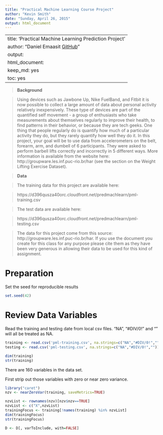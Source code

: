 ```yaml
---
title: "Practical Machine Learning Course Project"
author: "Kevin Smith"
date: "Sunday, April 26, 2015"
output: html_document
---
```


---
title: 'Practical Machine Learning Prediction Project'
author: "Daniel Emaasit [GitHub](https://github.com/emaasit/MachineLearning)"
output:
  html_document:
    keep_md: yes
    toc: yes
---

> **Background**

> Using devices such as Jawbone Up, Nike FuelBand, and Fitbit it is now possible to collect a large amount of data about personal activity relatively inexpensively. These type of devices are part of the quantified self movement - a group of enthusiasts who take measurements about themselves regularly to improve their health, to find patterns in their behavior, or because they are tech geeks. One thing that people regularly do is quantify how much of a particular activity they do, but they rarely quantify how well they do it. In this project, your goal will be to use data from accelerometers on the belt, forearm, arm, and dumbell of 6 participants. They were asked to perform barbell lifts correctly and incorrectly in 5 different ways. More information is available from the website here: http://groupware.les.inf.puc-rio.br/har (see the section on the Weight Lifting Exercise Dataset). 


> **Data **

> The training data for this project are available here: 

> https://d396qusza40orc.cloudfront.net/predmachlearn/pml-training.csv

> The test data are available here: 

> https://d396qusza40orc.cloudfront.net/predmachlearn/pml-testing.csv

> The data for this project come from this source: http://groupware.les.inf.puc-rio.br/har. If you use the document you create for this class for any purpose please cite them as they have been very generous in allowing their data to be used for this kind of assignment. 

# Preparation
Set the seed for reproducible results

```r
set.seed(42)
```

# Review Data Variables

Read the training and testing date from local csv files.  "NA", "#DIV/0!" and "" will all be treated as NA.

```r
training <- read.csv('pml-training.csv', na.strings=c("NA","#DIV/0!",""))
testing <- read.csv('pml-testing.csv', na.strings=c("NA","#DIV/0!",""))

dim(training)
str(training)
```

There are 160 variables in the data set.

First strip out those variables with zero or near zero variance.

```r
library("caret")
nzv <- nearZeroVar(training, saveMetrics=TRUE)

nzvList <- rownames(nzv)[nzv$nzv==TRUE]
nzvList <- c("X",nzvList)
trainingFocus <- training[!names(training) %in% nzvList]
dim(trainingFocus)
str(trainingFocus)

D <- D[, varToInclude, with=FALSE]
```

